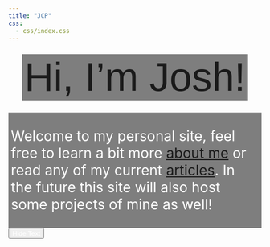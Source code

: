 ```yaml
---
title: "JCP"
css:
  - css/index.css
---
```


<div id="home-content">
::: {style="font-size:1.5rem; text-align: center;"}
[[ Hi, I'm Josh!]{.dim-text style="font-family:'IBM Plex Sans', sans-serif;"}]{style="font-size: 5rem; color: var(--dim-text)!important; padding-bottom: 0pt; font-family: 'IBM Plex Sans Condensed'; font-weight: 500; background-color:  rgba(0, 0, 0, 0.5); color: white; padding: 2px 5px;"}
:::

::: {style="font-size:2.0em; text-align: left; background-color:  rgba(0, 0, 0, 0.5); color: white; padding: 2px 5px;"}
Welcome to my personal site, feel free to learn a bit more [about me](aboutPage/about.qmd) or read any of my current [articles](articles/blog.qmd). In the future this site will also host some projects of mine as well!
:::
</div>

<!-- Toggle Button -->
<button id="toggle-text" style="
  color: white;">
  Hide Text
</button>


<!-- Zoom effect on main photo -->
<script>
  document.addEventListener('mousemove', function(e) {
  // Define a margin so the user does not need to move mouse all the way to one wall.  
  const margin = 150; // Distance from every wall

  // Calculate effective dimensions of the tracking area:
  const effectiveWidth = window.innerWidth - margin * 2;
  const effectiveHeight = window.innerHeight - margin * 2;
  
  // Testing for window size
  if (window.innerWidth <= margin * 2 || window.innerHeight <= margin * 2) {
    console.log("Window width is not wide enough for a 150px buffer.")
    console.log("No scrolling image for you lol.")
    return; 
  }
  // Compute the position inside the tracking area:
  // Subtract the margin so that 500px maps to 0.
  let xPos = e.clientX - margin;
  let yPos = e.clientY - margin;

  // Clamp values to remain within [0, effectiveDimension]
  xPos = Math.max(0, Math.min(xPos, effectiveWidth));
  yPos = Math.max(0, Math.min(yPos, effectiveHeight));

  // Calculate percentages relative to the effective area.
  const xPercent = (xPos / effectiveWidth) * 100;
  const yPercent = (yPos / effectiveHeight) * 100;

    // Set the background position accordingly
    document.body.style.backgroundPosition = `${xPercent.toFixed(2)}% ${yPercent.toFixed(2)}%`;

    // If minimap marker exists then update its position.
    if(window.minimapMarker && window.minimapContainer) {
      const minimapWidth = window.minimapContainer.offsetWidth;
      const minimapHeight = window.minimapContainer.offsetHeight;
      // Given the main background is scaled at 200% (i.e. only 50% of the image is visible),
      // set marker size to 50% of minimap dimensions:
      const markerWidth = minimapWidth * 0.5;
      const markerHeight = minimapHeight * 0.5;
      // Calculate marker offsets (ensuring the marker stays within the minimap).
      const markerLeft = (xPercent / 100) * (minimapWidth - markerWidth);
      const markerTop  = (yPercent / 100) * (minimapHeight - markerHeight);
      
      window.minimapMarker.style.width = markerWidth + "px";
      window.minimapMarker.style.height = markerHeight + "px";
      window.minimapMarker.style.left = markerLeft + "px";
      window.minimapMarker.style.top = markerTop + "px";
    }
  });
</script>


<!-- Toggle Script for Home Page Text and Button Position -->
<script>
  const toggleButton = document.getElementById("toggle-text");
  const homeContent = document.getElementById("home-content");

  // Create the link element (once)
  const photoLink = document.createElement("a");
  photoLink.href = "https://science.nasa.gov/mission/hubble/science/universe-uncovered/hubble-deep-fields/";
  photoLink.textContent = "Learn more about this photo";
  photoLink.target = "_blank";
  photoLink.style.color = "white";
  photoLink.style.marginLeft = "1rem";
  photoLink.style.textDecoration = "underline";

  
 // Function to create the minimap overlay.
  function createMinimap() {
    // Create the container.
    const minimap = document.createElement("div");
    minimap.id = "minimap";
    minimap.style.position = "absolute";
    minimap.style.top = "75px";
    minimap.style.right = "0px";
    minimap.style.width = "200px";
    minimap.style.height = "200px";
    minimap.style.border = "2px solid #003300";
    // Set the background to match the main background image.
    minimap.style.backgroundImage = "url('media/UltraDeepField.jpg')";
    minimap.style.backgroundSize = "contain";
    minimap.style.backgroundPosition = "center";
    minimap.style.backgroundRepeat = "no-repeat";
    minimap.style.zIndex = "1000";  // Ensure it appears on top.
    
    // Create the viewport marker inside the minimap.
    const marker = document.createElement("div");
    marker.id = "minimap-marker";
    marker.style.position = "absolute";
    // A translucent indicator with a dashed white border.
    marker.style.backgroundColor = "rgba(255,255,255,0.1)";
    marker.style.border = "2px dashed white";
    
    // Append the marker to the minimap.
    minimap.appendChild(marker);
    
    // Store them in global variables for later updates.
    window.minimapContainer = minimap;
    window.minimapMarker = marker;

    // Add the minimap to the document.
    document.body.appendChild(minimap);
  }

  // Track whether the text is visible.
  let textVisible = true;
  
  toggleButton.addEventListener("click", function() {
    textVisible = !textVisible;
    if (textVisible) {
      // When showing text:
      homeContent.style.display = "block";
      // Move the toggle button back into the natural flow (right after home-content)
      homeContent.insertAdjacentElement('afterend', toggleButton);

      if (photoLink.parentNode) {
        photoLink.parentNode.removeChild(photoLink);
      }

      // Remove the minimap overlay if it exists:
      if (window.minimapContainer && window.minimapContainer.parentNode) {
        window.minimapContainer.parentNode.removeChild(window.minimapContainer);
        window.minimapContainer = null;
        window.minimapMarker = null;
      }
      // Clear any special positioning styles.
      toggleButton.style.position = "";
      toggleButton.style.top = "";
      toggleButton.style.left = "";
      toggleButton.style.marginTop = "1rem"; 
      toggleButton.textContent = "Hide Text";
      
    } else {
      // When hiding text:
      homeContent.style.display = "none";
      // Append the toggle button to the body.
      document.body.appendChild(toggleButton);
      // Apply absolute positioning so the button appears on the left below the header.
      toggleButton.style.position = "absolute";
      // May need to change this value depending on size of header 
      toggleButton.style.top = "75px";
      toggleButton.style.left = "0px";
      toggleButton.style.marginTop = "0";
      toggleButton.textContent = "Show Text";

      document.body.appendChild(photoLink);
      photoLink.style.position = "absolute";
      photoLink.style.top = "105px";
      photoLink.style.left = "-10px";
      toggleButton.style.marginTop = "0";

      // Create the minimap here
      createMinimap();
    }
  });
</script>

<!-- A message to others like me! -->
<script> 
console.log("Nice, I also love checking on page elements!");
console.log("If you're reading this, awesome!");
console.log("Interested in learning how to make sites like this? Check out quarto.org")
console.log("They have awesome docs and are a great place to start form!")
console.log("Signing off. -JP")
</script>
